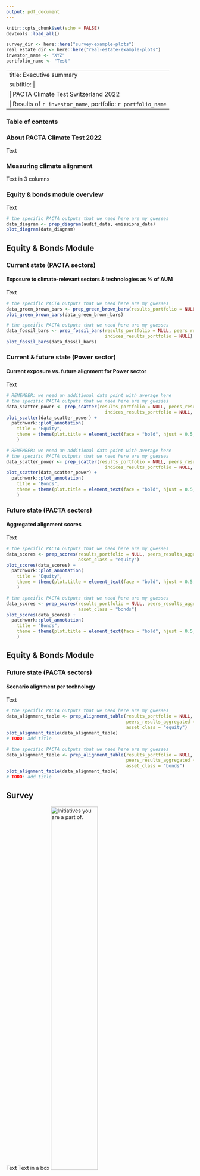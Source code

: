 ```yaml
---
output: pdf_document
---
```


```r
knitr::opts_chunk$set(echo = FALSE)
devtools::load_all()

survey_dir <- here::here("survey-example-plots")
real_estate_dir <- here::here("real-estate-example-plots")
investor_name <- "XYZ"
portfolio_name <- "Test"
```

---
title: Executive summary
subtitle:  |  
  | PACTA Climate Test Switzerland 2022
  | Results of `r investor_name`, portfolio: `r portfolio_name`
---

<!-- This lives in create_interactive_report as template but an example template could also live in the executive-summary package if we have example data to run it -->

<!--  Questions -->
<!--  1. where should the example charts for this one live? 'img' folder in  -->
<!--  'create_interactive_report' like for the report? Or in the standalone  -->
<!--  executive-summary package?   -->
<!--  2. Where will ES-specific calculations be performed (eg. alignment scores)? Inside of prep functions or as a  part of PACTA analysis?  -->

### Table of contents

### About PACTA Climate Test 2022

Text

### Measuring climate alignment

Text in 3 columns

### Equity & bonds module overview

Text

```r
# the specific PACTA outputs that we need here are my guesses 
data_diagram <- prep_diagram(audit_data, emissions_data)
plot_diagram(data_diagram)
```
\newpage

## Equity & Bonds Module

### Current state (PACTA sectors)

#### Exposure to climate-relevant sectors & technologies as % of AUM

Text

```r
# the specific PACTA outputs that we need here are my guesses 
data_green_brown_bars <- prep_green_brown_bars(results_portfolio = NULL)
plot_green_brown_bars(data_green_brown_bars)
```

```r
# the specific PACTA outputs that we need here are my guesses 
data_fossil_bars <- prep_fossil_bars(results_portfolio = NULL, peers_results_aggregated = NULL, 
                                     indices_results_portfolio = NULL)
plot_fossil_bars(data_fossil_bars)
```

### Current & future state (Power sector)

#### Current exposure vs. future alignment for Power sector

Text

```r
# REMEMBER: we need an additional data point with average here
# the specific PACTA outputs that we need here are my guesses 
data_scatter_power <- prep_scatter(results_portfolio = NULL, peers_results_individual = NULL, 
                                     indices_results_portfolio = NULL, sector = "power", asset_class = "equity")
plot_scatter(data_scatter_power) +
  patchwork::plot_annotation(
    title = "Equity",
    theme = theme(plot.title = element_text(face = "bold", hjust = 0.5, size = 22))
    )
```

```r
# REMEMBER: we need an additional data point with average here
# the specific PACTA outputs that we need here are my guesses 
data_scatter_power <- prep_scatter(results_portfolio = NULL, peers_results_individual = NULL, 
                                     indices_results_portfolio = NULL, sector = "power", asset_class = "bonds")
plot_scatter(data_scatter_power) + 
  patchwork::plot_annotation(
    title = "Bonds",
    theme = theme(plot.title = element_text(face = "bold", hjust = 0.5, size = 22))
    )
```

### Future state (PACTA sectors)

#### Aggregated alignment scores

Text

```r
# the specific PACTA outputs that we need here are my guesses 
data_scores <- prep_scores(results_portfolio = NULL, peers_results_aggregated = NULL,
                           asset_class = "equity")
plot_scores(data_scores) + 
  patchwork::plot_annotation(
    title = "Equity",
    theme = theme(plot.title = element_text(face = "bold", hjust = 0.5, size = 22))
    )
```

```r
# the specific PACTA outputs that we need here are my guesses 
data_scores <- prep_scores(results_portfolio = NULL, peers_results_aggregated = NULL,
                           asset_class = "bonds")
plot_scores(data_scores) + 
  patchwork::plot_annotation(
    title = "Bonds",
    theme = theme(plot.title = element_text(face = "bold", hjust = 0.5, size = 22))
    )
```

\newpage

## Equity & Bonds Module

### Future state (PACTA sectors)

#### Scenario alignment per technology

Text

```r
# the specific PACTA outputs that we need here are my guesses 
data_alignment_table <- prep_alignment_table(results_portfolio = NULL, 
                                             peers_results_aggregated = NULL,
                                             asset_class = "equity")
plot_alignment_table(data_alignment_table)
# TODO: add title
```

```r
# the specific PACTA outputs that we need here are my guesses 
data_alignment_table <- prep_alignment_table(results_portfolio = NULL, 
                                             peers_results_aggregated = NULL,
                                             asset_class = "bonds")
plot_alignment_table(data_alignment_table)
# TODO: add title
```

\newpage

## Survey

Text
Text in a box
![Initiatives you are a part of.](`r file.path(survey_dir, "wordcloud_initiatives.png")`){width=50%}
![Climate strategy badge.](`r file.path(survey_dir, "climate_strategy_layerchart.png")`){width=50%}
### Overview

Text

### Investee engagement per sector

Text

![Power engagement badge.](`r file.path(survey_dir, "engagement_layerchart_power.png")`){width=33%}
![Automotive engagement badge.](`r file.path(survey_dir, "engagement_layerchart_automotive.png")`){width=33%}
![Fossil fuels engagement badge.](`r file.path(survey_dir, "engagement_layerchart_fossil-fuels.png")`){width=33%}

### Climate-aligned strategies and PACTA fossil fuel exposure

Text

```r
#TODO: add code here for plotting exposure
```
![Coal exclusion badge - equity.](`r file.path(survey_dir, "exclusion_layerchart_coal_equity.png")`){width=50%}
![Coal exclusion badge - bonds.](`r file.path(survey_dir, "exclusion_layerchart_coal_bonds.png")`){width=50%}
![Oil & gas exclusion badge - equity.](`r file.path(survey_dir, "exclusion_layerchart_oil-and-gas_equity.png")`){width=50%}
![Oil & gas exclusion badge - bonds.](`r file.path(survey_dir, "exclusion_layerchart_oil-and-gas_bonds.png")`){width=50%}

\newpage

## Real Estate & Mortgage Module

Text

![Example real estate chart.](`r file.path(real_estate_dir, "example_real_estate_chart.png")`)

 <!-- TODO: the formatting in this one will most probably be different than the rest of the document - investigate -->
 
\newpage

## Climate Score Card

### Current State

#### Carbon Emissions

Text

```r
# the specific PACTA outputs that we need here are my guesses 
data_emissions_scorecard <- prep_emissions_scorecard(emissions_data = NULL)
plot_emissions_scorecard(data_emissions_scorecard)
```

#### Exposure to Fossil-fuel and other climate-relevant activities

Text

```r
# the specific PACTA outputs that we need here are my guesses 
data_exposures_scorecard <- prep_exposures_scorecard(results_portfolio = NULL)
plot_exposures_scorecard(data_exposures_scorecard)
```

### Transition to Net zero

#### Global Warming Alignment

Text

```r
# the specific PACTA outputs that we need here are my guesses 
data_scores_scorecard <- prep_scores(results_portfolio = NULL, sector = FALSE)
plot_scores_scorecard(data_scores_scorecard)
```

#### Verified Commitments to Net-Zero
<!-- TODO: find out where the input for this one comes from. Survey? -->

#### Overall Climate Strategy including Credible Climate Stewardship
<!-- TODO: find out where the input for this one comes from. Survey? -->

\newpage

## Annex (I): Detailed chart explanation

\newpage

## Annex (I): Detailed chart explanation

\newpage

## Annex (II): FAQs